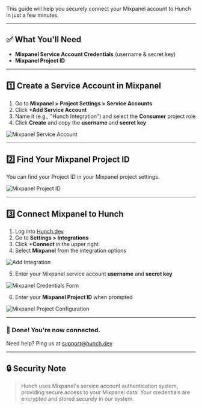 
This guide will help you securely connect your Mixpanel account to Hunch in just a few minutes.

---

## ✅ What You'll Need

- **Mixpanel Service Account Credentials** (username & secret key)
- **Mixpanel Project ID**

---

## 1️⃣ Create a Service Account in Mixpanel

1. Go to **Mixpanel > Project Settings > Service Accounts**
2. Click **+Add Service Account**
3. Name it (e.g., "Hunch Integration") and select the **Consumer** project role
4. Click **Create** and copy the **username** and **secret key**

<img 
  src="/public/images/mixpanel-integration/service-account.png" 
  alt="Mixpanel Service Account"
  className="w-full rounded-lg shadow-lg my-4"
/>

---

## 2️⃣ Find Your Mixpanel Project ID

You can find your Project ID in your Mixpanel project settings.

<img 
  src="/public/images/mixpanel-integration/mixpanel-project-id-settings.png" 
  alt="Mixpanel Project ID"
  className="w-full rounded-lg shadow-lg my-4"
/>

---

## 3️⃣ Connect Mixpanel to Hunch

1. Log into [Hunch.dev](https://app.hunch.dev/login)
2. Go to **Settings > Integrations**
3. Click **+Connect** in the upper right
4. Select **Mixpanel** from the integration options

<img 
  src="/public/images/mixpanel-integration/add-integration.png" 
  alt="Add Integration"
  className="w-full rounded-lg shadow-lg my-4"
/>

5. Enter your Mixpanel service account **username** and **secret key**

<img 
  src="/public/images/mixpanel-integration/mixpanel-credentials-form.png" 
  alt="Mixpanel Credentials Form"
  className="w-full rounded-lg shadow-lg my-4"
/>

6. Enter your **Mixpanel Project ID** when prompted

<img 
  src="/public/images/mixpanel-integration/mixpanel-project-config.png" 
  alt="Mixpanel Project Configuration"
  className="w-full rounded-lg shadow-lg my-4"
/>

---

### 🎉 Done! You're now connected.

Need help? Ping us at [support@hunch.dev](mailto:support@hunch.dev)

---

## 🔒 Security Note

> Hunch uses Mixpanel's service account authentication system, providing secure access to your Mixpanel data. Your credentials are encrypted and stored securely in our system. 